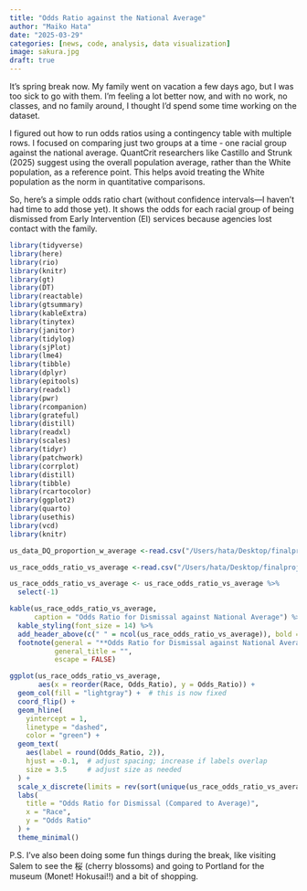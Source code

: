 ```yaml
---
title: "Odds Ratio against the National Average"
author: "Maiko Hata"
date: "2025-03-29"
categories: [news, code, analysis, data visualization]
image: sakura.jpg
draft: true
---
```


It’s spring break now. My family went on vacation a few days ago, but I was too sick to go with them. I’m feeling a lot better now, and with no work, no classes, and no family around, I thought I’d spend some time working on the dataset.

I figured out how to run odds ratios using a contingency table with multiple rows. I focused on comparing just two groups at a time - one racial group against the national average. QuantCrit researchers like Castillo and Strunk (2025) suggest using the overall population average, rather than the White population, as a reference point. This helps avoid treating the White population as the norm in quantitative comparisons.

So, here’s a simple odds ratio chart (without confidence intervals—I haven’t had time to add those yet). It shows the odds for each racial group of being dismissed from Early Intervention (EI) services because agencies lost contact with the family.

```r
library(tidyverse)
library(here)
library(rio)
library(knitr)
library(gt)
library(DT)
library(reactable)
library(gtsummary)
library(kableExtra)
library(tinytex)
library(janitor)
library(tidylog)
library(sjPlot)
library(lme4)
library(tibble)
library(dplyr)
library(epitools)
library(readxl)
library(pwr)
library(rcompanion)
library(grateful)
library(distill)
library(readxl)
library(scales)
library(tidyr)
library(patchwork)
library(corrplot)
library(distill)
library(tibble)
library(rcartocolor)
library(ggplot2)
library(quarto)
library(usethis)
library(vcd)
library(knitr)
```

```r
us_data_DQ_proportion_w_average <-read.csv("/Users/hata/Desktop/finalproj/Data/us_data_DQ_proportion_w_average.csv")
```

```r
us_race_odds_ratio_vs_average <-read.csv("/Users/hata/Desktop/finalproj/Data/us_race_odds_ratio_vs_average.csv")
```

```r
us_race_odds_ratio_vs_average <- us_race_odds_ratio_vs_average %>% 
  select(-1)
```

```r

kable(us_race_odds_ratio_vs_average, 
      caption = "Odds Ratio for Dismissal against National Average") %>%
  kable_styling(font_size = 14) %>%
  add_header_above(c(" " = ncol(us_race_odds_ratio_vs_average)), bold = TRUE) %>%
  footnote(general = "**Odds Ratio for Dismissal against National Average**", 
           general_title = "", 
           escape = FALSE)
```

```r

ggplot(us_race_odds_ratio_vs_average, 
       aes(x = reorder(Race, Odds_Ratio), y = Odds_Ratio)) + 
  geom_col(fill = "lightgray") +  # this is now fixed
  coord_flip() +
  geom_hline(
    yintercept = 1, 
    linetype = "dashed", 
    color = "green") +  
  geom_text(
    aes(label = round(Odds_Ratio, 2)), 
    hjust = -0.1,  # adjust spacing; increase if labels overlap
    size = 3.5     # adjust size as needed
  ) +
  scale_x_discrete(limits = rev(sort(unique(us_race_odds_ratio_vs_average$Race)))) + 
  labs(
    title = "Odds Ratio for Dismissal (Compared to Average)", 
    x = "Race", 
    y = "Odds Ratio"
  ) + 
  theme_minimal()
```

P.S. I’ve also been doing some fun things during the break, like visiting Salem to see the 桜 (cherry blossoms) and going to Portland for the museum (Monet! Hokusai!!) and a bit of shopping.
